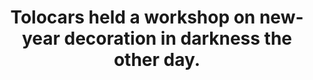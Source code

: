 ---
image: /images/news/new-year-workshop.jpeg
target: https://www.instagram.com/p/CmJLcS8MKYl/
instagram: true
title: Tolocars held a workshop on new-year decoration in darkness the other day.
order: 6
---